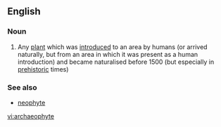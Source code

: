 ==English==

===Noun===
{{en-noun}}

# Any [[plant]] which was [[introduced]] to an area by humans (or arrived naturally, but from an area in which it was present as a human introduction) and became naturalised before 1500 {{C.E.}} (but especially in [[prehistoric]] times)

===See also===
*[[neophyte]]

[[vi:archaeophyte]]